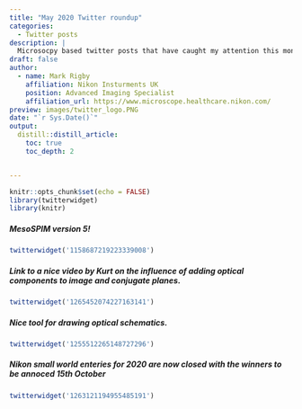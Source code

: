 ```yaml
---
title: "May 2020 Twitter roundup"
categories:
  - Twitter posts
description: |
  Microsocpy based twitter posts that have caught my attention this month
draft: false
author:
  - name: Mark Rigby 
    affiliation: Nikon Insturments UK
    position: Advanced Imaging Specialist
    affiliation_url: https://www.microscope.healthcare.nikon.com/
preview: images/twitter_logo.PNG
date: "`r Sys.Date()`"
output:
  distill::distill_article:
    toc: true
    toc_depth: 2


---
```


```r

knitr::opts_chunk$set(echo = FALSE)
library(twitterwidget)
library(knitr)

```


##### MesoSPIM version 5!  


```r

twitterwidget('1158687219223339008')

```


##### Link to a nice video by Kurt on the influence of adding optical components to image and conjugate planes.  


```r

twitterwidget('1265452074227163141')

```

##### Nice tool for drawing optical schematics.  


```r

twitterwidget('1255512265148727296')

```


##### Nikon small world enteries for 2020 are now closed with the winners to be annoced 15th October  


```r

twitterwidget('1263121194955485191')

```




